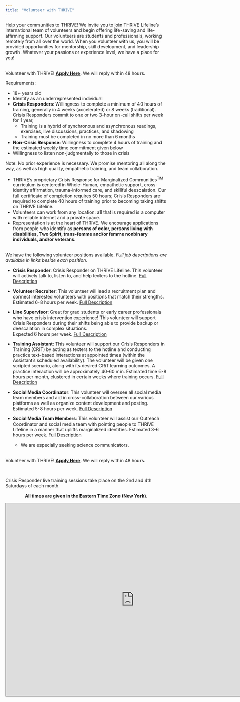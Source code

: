 ```yaml
---
title: "Volunteer with THRIVE"
---
```


Help your communities to THRIVE! We invite you to join THRIVE Lifeline's international 
team of volunteers and begin offering life-saving and life-affirming support. 
Our volunteers are students and professionals, working remotely from all over the world. 
When you volunteer with us, you will be provided opportunities for mentorship, skill 
development, and leadership growth. Whatever your passions or experience level, we have 
a place for you!

<br>
Volunteer with THRIVE! [**Apply Here**](https://form.jotform.com/201655418668059).
We will reply within 48 hours.

Requirements:

* 18+ years old
* Identify as an underrepresented individual
* **Crisis Responders**: Willingness to complete a minimum of 40 hours of training, 
generally in 4 weeks (accelerated) or 8 weeks (traditional). Crisis Responders commit 
to one or two 3-hour on-call shifts per week for 1 year,
    + Training is a hybrid of synchronous and asynchronous readings, exercises, 
      live discussions, practices, and shadowing
    + Training must be completed in no more than 6 months
* **Non-Crisis Response**: Willingness to complete 4 hours of training and the estimated weekly time 
commitment given below
* Willingness to listen non-judgmentally to those in crisis

Note: No prior experience is necessary. We promise mentoring all along the way,
as well as high quality, empathetic training, and team collaboration.

* THRIVE's proprietary Crisis Response for Marginalized Communities<sup>TM</sup> curriculum
is centered in Whole-Human, empathetic support, cross-identity
affirmation, trauma-informed care, and skillful deescalation. Our full certificate 
of completion requires 50 hours; Crisis Responders are required to complete 40 hours
of training prior to becoming taking shifts on THRIVE Lifeline.
* Volunteers can work from any location: all that is required is a computer
with reliable internet and a private space.
* Representation is at the heart of THRIVE. We encourage applications from people who 
identify as **persons of color, persons living with disabilities, Two Spirit, 
trans-femme and/or femme nonbinary individuals, and/or veterans.**

<br>
We have the following volunteer positions available. *Full job descriptions are available in links beside each position.*

   * **Crisis Responder**: Crisis Responder on THRIVE Lifeline. 
     This volunteer will actively talk to, listen to, and help texters to the 
     hotline. 
     [Full Description](https://drive.google.com/file/d/1IzXOQbvbEWZ_jM1NnnalyVNk5LDBsTy0/view)
   * **Volunteer Recruiter**: This volunteer will 
   lead a recruitment plan and connect interested volunteers with positions 
   that match their strengths. Estimated 6-8 hours per week.
    [Full Description](https://drive.google.com/file/d/1t-xFH6dK41DBosL5_mZhTG6CBwDNIB-N/view)
   * **Line Supervisor**: Great for grad students or early career professionals 
   who have crisis intervention experience! 
   This volunteer will support Crisis Responders during their shifts being able 
   to provide backup or deescalation in complex situations.  
   Expected 6 hours per week.
   [Full Description](https://drive.google.com/file/d/1j1mX8RMvr7o0zTXxzm-jkLBtJ0qSRLmo/view)
   * **Training Assistant**: This volunteer will support our Crisis Responders in
   Training (CRiT) by acting as texters to the hotline and conducting practice
   text-based interactions at appointed times (within the Assistant's scheduled
   availability). 
   The volunteer will be given one scripted scenario, along with its desired 
   CRiT learning outcomes. 
   A practice interaction will be approximately 40-60 min. 
   Estimated time 6-8 hours per month, clustered in certain weeks where 
   training occurs.
   [Full Description](https://drive.google.com/file/d/1xkAzZhHrGs4GUVIykK1xxEy6jwouxr08/view)
<!--
    * **Assistant Volunteer Coordinator for Applications**: This volunteer will 
   manage all THRIVE volunteer applications, including communications with 
   volunteers throughout the process. 
   Estimated 6-8 hours per week, with flexible and reliable schedule.
    [Full Description](https://drive.google.com/file/d/1klrA_v1cWABNIHTN-7ui80xAhREA_dCz/view)
   * **Assistant Volunteer Coordinator for Onboarding**: This volunteer will 
   guide new THRIVE volunteers through the onboarding process, including mentor 
   connections and leading volunteer orientations. 
   Estimated 6-8 hours per week, with flexible and reliable schedule.
    [Full Description](https://drive.google.com/file/d/1vCV7X6a1Pp7F7mD4ELtS5hLxRaZ9mcr_/view)

  * **Outreach Assistant**: This volunteer will assist with outreach, sharing
   THRIVE Lifeline as a resource and broadening the impact of the hotline.
   
   * **Resource Manager**: This volunteer will manage the vetting and addition of
   new resources to our database. Estimated 3-6 hours per week.
   [Full Description](https://drive.google.com/file/d/1yKHvWDhegqVUFTdJ4aZa0Hwd5MEFz2MU/view)
 -->  
   * **Social Media Coordinator**: This volunteer will oversee all social media 
   team members and aid in cross-collaboration between our various platforms 
   as well as organize content development and posting. Estimated 5-8 hours per week.
      [Full Description](https://drive.google.com/file/d/1CPEBocokCRSqq_CBUmf5pcKFsI-JXokS/view)

   * **Social Media Team Members**: This volunteer will assist our Outreach 
   Coordinator and social media team with pointing people to THRIVE Lifeline 
   in a manner that uplifts marginalized identities. 
   Estimated 3-6 hours per week.
         [Full Description](https://drive.google.com/file/d/1skqhjX80sC_wSPx-UnU_zRwVsCEwYD6G/view)
      + We are especially seeking science communicators.

   
<br>
Volunteer with THRIVE! [**Apply Here**](https://form.jotform.com/201655418668059).
We will reply within 48 hours.

<br>

Crisis Responder live training sessions take place on the 2nd and 4th Saturdays of each month.

<center>
**All times are given in the Eastern Time Zone (New York).**

<iframe src="https://calendar.google.com/calendar/embed?height=600&amp;wkst=1&amp;bgcolor=%23B39DDB&amp;ctz=America%2FNew_York&amp;src=Y192bGRlM285YzVidDU4a2gwM2tuMmI3Y240Y0Bncm91cC5jYWxlbmRhci5nb29nbGUuY29t&amp;color=%23009688&amp;showCalendars=1&amp;showTabs=1&amp;showTitle=1" style="border:solid 1px #777" width="800" height="600" frameborder="0" scrolling="no"></iframe>
</center>
